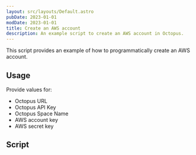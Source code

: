 ```yaml
---
layout: src/layouts/Default.astro
pubDate: 2023-01-01
modDate: 2023-01-01
title: Create an AWS account
description: An example script to create an AWS account in Octopus.
---
```


This script provides an example of how to programmatically create an AWS account.

## Usage

Provide values for:

- Octopus URL
- Octopus API Key
- Octopus Space Name
- AWS account key
- AWS secret key

## Script

<CreateAwsAccountScripts />